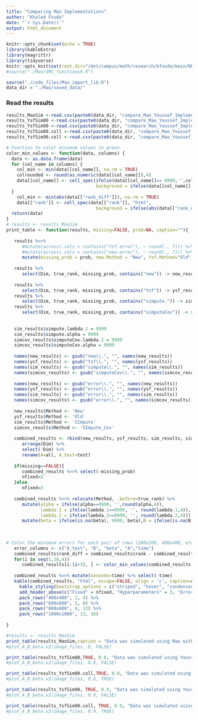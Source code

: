 ```yaml
---
title: "Comparing Mao Implementations"
author: "Khaled Fouda"
date: "`r Sys.Date()`"
output: html_document
---
```


```r
knitr::opts_chunk$set(echo = TRUE)
library(kableExtra)
library(magrittr)
library(tidyverse)
knitr::opts_knit$set(root.dir="/mnt/campus/math/research/kfouda/main/HEC/Youssef/HEC_MAO_COOP/")
#source("./Mao/SMC_functions6.R")
```


```r
source("./code_files/Mao_import_lib.R")
data_dir = "./Mao/saved_data/"

```

### Read the results


```r

results_MaoSim <-read.csv(paste0(data_dir, "compare_Mao_Youssef_Implementation_MaoSim.csv"))
results_YsfSim80 <-read.csv(paste0(data_dir, "compare_Mao_Youssef_Implementation_YsfSim_80_coll_FALSE.csv"))
results_YsfSim90 <-read.csv(paste0(data_dir, "compare_Mao_Youssef_Implementation_YsfSim_90_coll_FALSE.csv"))
results_YsfSim80.coll <-read.csv(paste0(data_dir, "compare_Mao_Youssef_Implementation_YsfSim_80_coll_TRUE.csv"))
results_YsfSim90.coll <-read.csv(paste0(data_dir, "compare_Mao_Youssef_Implementation_YsfSim_90_coll_TRUE.csv"))
```



```r
# Function to color minimum values in green
color_min_values <- function(data, columns) {
  data <- as.data.frame(data)
  for (col_name in columns) {
    col_min <- min(data[[col_name]], na.rm = TRUE)
    colrounded <- round(as.numeric(data[[col_name]]),4)
    data[[col_name]] <- cell_spec(ifelse(data[[col_name]]== 9999,'',colrounded), "html", color = ifelse(data[[col_name]]== 9999, "grey98", "black"),
                                  background = ifelse(data[[col_name]] == col_min, "lightgreen", "grey98"))
  }
    col_min <- min(abs(data[["rank_diff"]]), na.rm = TRUE)
    data[["rank"]] <- cell_spec(data[["rank"]], "html", 
                                  background = ifelse(abs(data[["rank_diff"]]) == col_min, "lightgreen", "grey98"))
  return(data)
}
# results <- results_MaoSim
print_table <- function(results, missing=FALSE, prob=NA, caption=""){
   
   results %<>%
      #mutate(across(.cols = contains("Ysf.error"), ~ round(., 7))) %>% 
      #mutate(across(.cols = contains("new.error"), ~ round(., 7))) %>%
      mutate(missing_prob = prob, new.Method = "New", Ysf.Method="Old", simpute.Method="Simpute", simputeCov.Method="Simpute_Cov")
      
   results %>%
      select(Dim, true_rank, missing_prob, contains("new")) -> new_results
   
   results %>%
      select(Dim, true_rank, missing_prob, contains("Ysf")) -> ysf_results
   results %>%
      select(Dim, true_rank, missing_prob, contains("simpute.")) -> sim_results
   results %>%
      select(Dim, true_rank, missing_prob, contains("simputeCov")) -> simcov_results
   
   
   sim_results$simpute.lambda.2 = 9999
   sim_results$simpute.alpha = 9999
   simcov_results$simputeCov.lambda.2 = 9999
   simcov_results$simputeCov.alpha = 9999
   
   names(new_results) <- gsub("new\\.", "", names(new_results))
   names(ysf_results) <- gsub("Ysf\\.", "", names(ysf_results))
   names(sim_results) <- gsub("simpute\\.", "", names(sim_results))
   names(simcov_results) <- gsub("simputeCov\\.", "", names(simcov_results))
  
   names(new_results) <- gsub("error\\.", "", names(new_results))
   names(ysf_results) <- gsub("error\\.", "", names(ysf_results))
   names(sim_results) <- gsub("error\\.", "", names(sim_results))
   names(simcov_results) <- gsub("error\\.", "", names(simcov_results))
   
   new_results$Method <- 'New'
   ysf_results$Method <- 'Old'
   sim_results$Method <- 'SImpute'
   simcov_results$Method <- 'SImpute_Cov'
   
   combined_results <- rbind(new_results, ysf_results, sim_results, simcov_results) %>% 
      arrange(Dim) %>% 
      select(-Dim) %>%
      rename(A=all, A_test=test)
   
   if(missing==FALSE){
      combined_results %<>% select(-missing_prob)
      nfixed=2
   }else
      nfixed=3
    
   combined_results %<>% relocate(Method, .before=true_rank) %>%
      mutate(alpha = ifelse(alpha==9999, '',round(alpha,4)),
             lambda.1 = ifelse(lambda.1==9999, '', round(lambda.1,4)),
             lambda.2 = ifelse(lambda.2==9999, '', round(lambda.2,4))) %>%
      mutate(beta = ifelse(is.na(beta), 9999, beta),B = ifelse(is.na(B), 9999, B))
   
   
   
# Color the minimum errors for each pair of rows (200x200, 400x400, etc.)
   error_columns <- c("A_test", "B", "beta", "A","time")
   combined_results$rank_diff = combined_results$rank - combined_results$true_rank
   for(i in seq(1,16,4))
      combined_results[i:(i+3), ] <- color_min_values(combined_results[i:(i+3), ], error_columns)
   
   combined_results %<>% mutate(seconds=time) %>% select(-time) 
   kable(combined_results, "html", escape=FALSE, align = 'c', caption=caption) %>%
     kable_styling(bootstrap_options = c("striped", "hover", "condensed"), full_width = F, position = "center") %>%
     add_header_above(c("Fixed" = nfixed, "Hyperparameters" = 3, "Error on" = 4,"Rank"=2, "Time"=1)) %>%
     pack_rows("400x400", 1, 4) %>%
     pack_rows("600x600", 5, 8) %>% 
     pack_rows("800x800", 9, 12) %>% 
     pack_rows("1000x1000", 13, 16)
  
}
```

```r
#results <- results_MaoSim
print_table(results_MaoSim,caption = "Data was simulated using Mao with m=5 and r=10")
#plot_A_B_beta.v2(image_files, 0, FALSE)
```


```r
print_table(results_YsfSim80,TRUE, 0.8, "Data was simulated using Youssef's model with m1=m2=10, 80% missing values, and without collinearity")
#plot_A_B_beta.v2(image_files, 0.8, FALSE)
```

```r
print_table(results_YsfSim80.coll,TRUE, 0.8, "Data was simulated using Youssef's model with m1=m2=10, 80% missing values, and with collinearity")
#plot_A_B_beta.v2(image_files, 0.8, TRUE)
```


```r
print_table(results_YsfSim90, TRUE, 0.9, "Data was simulated using Youssef's model with m1=m2=10, 90% missing values, and without collinearity")
#plot_A_B_beta.v2(image_files, 0.9, FALSE)
```



```r
print_table(results_YsfSim90.coll, TRUE, 0.9, "Data was simulated using Youssef's model with m1=m2=10, 90% missing values, and with collinearity") 
#plot_A_B_beta.v2(image_files, 0.9, TRUE)
```

